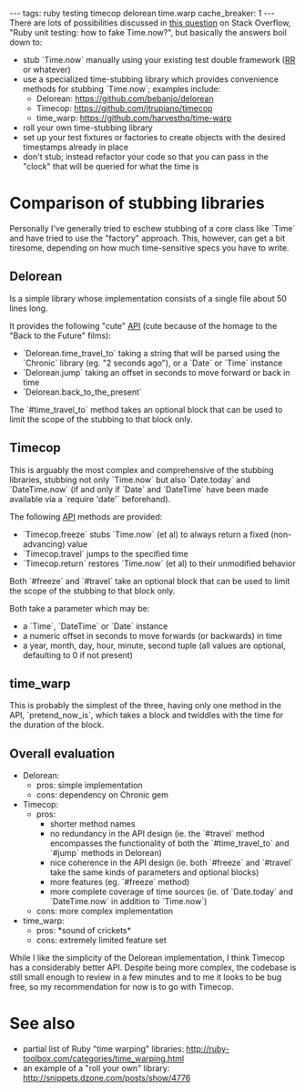 ---
tags: ruby testing timecop delorean time.warp
cache_breaker: 1
---
There are lots of possibilities discussed in [http://stackoverflow.com/questions/1215245/ruby-unit-testing-how-to-fake-time-now this question] on Stack Overflow, "Ruby unit testing: how to fake Time.now?", but basically the answers boil down to:

* stub `Time.now` manually using your existing test double framework ([[RR]] or whatever)
* use a specialized time-stubbing library which provides convenience methods for stubbing `Time.now`; examples include:
** Delorean: https://github.com/bebanjo/delorean
** Timecop: https://github.com/jtrupiano/timecop
** time_warp: https://github.com/harvesthq/time-warp
* roll your own time-stubbing library
* set up your test fixtures or factories to create objects with the desired timestamps already in place
* don't stub; instead refactor your code so that you can pass in the "clock" that will be queried for what the time is

= Comparison of stubbing libraries =

Personally I've generally tried to eschew stubbing of a core class like `Time` and have tried to use the "factory" approach. This, however, can get a bit tiresome, depending on how much time-sensitive specs you have to write.

== Delorean ==

Is a simple library whose implementation consists of a single file about 50 lines long.

It provides the following "cute" [[API]] (cute because of the homage to the "Back to the Future" films):

* `Delorean.time_travel_to` taking a string that will be parsed using the `Chronic` library (eg. "2 seconds ago"), or a `Date` or `Time` instance
* `Delorean.jump` taking an offset in seconds to move forward or back in time 
* `Delorean.back_to_the_present`

The `#time_travel_to` method takes an optional block that can be used to limit the scope of the stubbing to that block only.

== Timecop ==

This is arguably the most complex and comprehensive of the stubbing libraries, stubbing not only `Time.now` but also `Date.today` and `DateTime.now` (if and only if `Date` and `DateTime` have been made available via a `require 'date'` beforehand).

The following [[API]] methods are provided:

* `Timecop.freeze` stubs `Time.now` (et al) to always return a fixed (non-advancing) value
* `Timecop.travel` jumps to the specified time
* `Timecop.return` restores `Time.now` (et al) to their unmodified behavior

Both `#freeze` and `#travel` take an optional block that can be used to limit the scope of the stubbing to that block only.

Both take a parameter which may be:

* a `Time`, `DateTime` or `Date` instance
* a numeric offset in seconds to move forwards (or backwards) in time
* a year, month, day, hour, minute, second tuple (all values are optional, defaulting to 0 if not present)

== time_warp ==

This is probably the simplest of the three, having only one method in the API, `pretend_now_is`, which takes a block and twiddles with the time for the duration of the block.

== Overall evaluation ==

* Delorean:
** pros: simple implementation
** cons: dependency on Chronic gem
* Timecop:
** pros:
*** shorter method names
*** no redundancy in the API design (ie. the `#travel` method encompasses the functionality of both the `#time_travel_to` and `#jump` methods in Delorean)
*** nice coherence in the API design (ie. both `#freeze` and `#travel` take the same kinds of parameters and optional blocks)
*** more features (eg. `#freeze` method)
*** more complete coverage of time sources (ie. of `Date.today` and `DateTime.now` in addition to `Time.now`)
** cons: more complex implementation
* time_warp:
** pros: <nowiki>*sound of crickets*</nowiki>
** cons: extremely limited feature set

While I like the simplicity of the Delorean implementation, I think Timecop has a considerably better API. Despite being more complex, the codebase is still small enough to review in a few minutes and to me it looks to be bug free, so my recommendation for now is to go with Timecop.

= See also =

* partial list of Ruby "time warping" libraries: http://ruby-toolbox.com/categories/time_warping.html
* an example of a "roll your own" library: http://snippets.dzone.com/posts/show/4776
